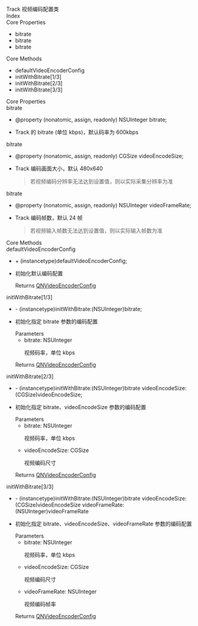 <link rel="stylesheet" type="text/css" href="https://docs.qnsdk.com/styles/doc-v4-api.css" />
<div class="rtc-doc rtc-doc-page" id="rtc-doc">
<section class="rtc-doc-panel rtc-doc-describe rtc-doc-note">
                Track 视频编码配置类</section>
            <div class="rtc-doc-page-wrap">Index</div>
<section class="rtc-doc-panel">
        <div class="rtc-doc-page-title">Core Properties</div>
        <ul class="rtc-doc-catalogue">
                <li><a onClick='document.location.replace(`${document.location.protocol}//${document.location.host}${document.location.pathname}${document.location.search}#bitrate`)'>bitrate</a></li>
                <li><a onClick='document.location.replace(`${document.location.protocol}//${document.location.host}${document.location.pathname}${document.location.search}#bitrate`)'>bitrate</a></li>
                <li><a onClick='document.location.replace(`${document.location.protocol}//${document.location.host}${document.location.pathname}${document.location.search}#bitrate`)'>bitrate</a></li>
        </ul>
        <div class="rtc-doc-page-title">Core Methods</div>
        <ul class="rtc-doc-catalogue">
                <li><a onClick='document.location.replace(`${document.location.protocol}//${document.location.host}${document.location.pathname}${document.location.search}#defaultVideoEncoderConfig`)'>defaultVideoEncoderConfig</a></li>
                <li><a onClick='document.location.replace(`${document.location.protocol}//${document.location.host}${document.location.pathname}${document.location.search}#initWithBitrate[1/3]`)'>initWithBitrate[1/3]</a></li>
                <li><a onClick='document.location.replace(`${document.location.protocol}//${document.location.host}${document.location.pathname}${document.location.search}#initWithBitrate[2/3]`)'>initWithBitrate[2/3]</a></li>
                <li><a onClick='document.location.replace(`${document.location.protocol}//${document.location.host}${document.location.pathname}${document.location.search}#initWithBitrate[3/3]`)'>initWithBitrate[3/3]</a></li>
        </ul>
</section>
<div class="rtc-doc-page-wrap">Core Properties</div>
<section class="rtc-doc-panel">
<div class="rtc-doc-page-title rtc-doc-antor" id="bitrate">
bitrate</div>
<ul class="rtc-doc-page-container">
        <li class="rtc-doc-sign-signature">@property (nonatomic, assign, readonly) NSUInteger bitrate;</li>
    </li>
<li class="rtc-doc-page-description">
    <div class="rtc-doc-desc-wrap">
        <p>Track 的 bitrate (单位 kbps)，默认码率为 600kbps</p>
    </div>
</li>
</ul>
</section>
<section class="rtc-doc-panel">
<div class="rtc-doc-page-title rtc-doc-antor" id="bitrate">
bitrate</div>
<ul class="rtc-doc-page-container">
        <li class="rtc-doc-sign-signature">@property (nonatomic, assign, readonly) CGSize videoEncodeSize;</li>
    </li>
<li class="rtc-doc-page-description">
    <div class="rtc-doc-desc-wrap">
        <p>Track 编码画面大小，默认 480x640</p>
    </div>
    <section class="rtc-doc-panel rtc-doc-describe-note">
        <blockquote>
        <p>若视频编码分辨率无法达到设置值，则以实际采集分辨率为准</p>
        </blockquote>
    </section>
</li>
</ul>
</section>
<section class="rtc-doc-panel">
<div class="rtc-doc-page-title rtc-doc-antor" id="bitrate">
bitrate</div>
<ul class="rtc-doc-page-container">
        <li class="rtc-doc-sign-signature">@property (nonatomic, assign, readonly) NSUInteger videoFrameRate;</li>
    </li>
<li class="rtc-doc-page-description">
    <div class="rtc-doc-desc-wrap">
        <p>Track 编码帧数，默认 24 帧</p>
    </div>
    <section class="rtc-doc-panel rtc-doc-describe-note">
        <blockquote>
        <p>若视频输入帧数无法达到设置值，则以实际输入帧数为准</p>
        </blockquote>
    </section>
</li>
</ul>
</section>
<div class="rtc-doc-page-wrap">Core Methods</div>
<section class="rtc-doc-panel">
<div class="rtc-doc-page-title rtc-doc-antor" id="defaultVideoEncoderConfig">
defaultVideoEncoderConfig</div>
<ul class="rtc-doc-page-container">
        <li class="rtc-doc-sign-signature">+ (instancetype)defaultVideoEncoderConfig;</li>
    </li>
<li class="rtc-doc-page-description">
    <div class="rtc-doc-desc-wrap">
        <p>初始化默认编码配置</p>
    </div>
    <div class="rtc-doc-returns-title">Returns <span><a href='11944/QNVideoEncoderConfig-iOS'>QNVideoEncoderConfig</a></span></div>
</li>
</ul>
</section>
<section class="rtc-doc-panel">
<div class="rtc-doc-page-title rtc-doc-antor" id="initWithBitrate[1/3]">
initWithBitrate[1/3]</div>
<ul class="rtc-doc-page-container">
        <li class="rtc-doc-sign-signature">- (instancetype)initWithBitrate:(NSUInteger)bitrate;</li>
    </li>
<li class="rtc-doc-page-description">
    <div class="rtc-doc-desc-wrap">
        <p>初始化指定 bitrate 参数的编码配置</p>
    </div>
<div class="rtc-doc-parameters-title">Parameters</div>
<ul class="rtc-doc-parameters">
    <li>
        <div>
            bitrate: NSUInteger
        </div>
                <p>视频码率，单位 kbps</p>
    </li>
</ul>
    <div class="rtc-doc-returns-title">Returns <span><a href='11944/QNVideoEncoderConfig-iOS'>QNVideoEncoderConfig</a></span></div>
</li>
</ul>
</section>
<section class="rtc-doc-panel">
<div class="rtc-doc-page-title rtc-doc-antor" id="initWithBitrate[2/3]">
initWithBitrate[2/3]</div>
<ul class="rtc-doc-page-container">
        <li class="rtc-doc-sign-signature">- (instancetype)initWithBitrate:(NSUInteger)bitrate videoEncodeSize:(CGSize)videoEncodeSize;</li>
    </li>
<li class="rtc-doc-page-description">
    <div class="rtc-doc-desc-wrap">
        <p>初始化指定 bitrate、videoEncodeSize 参数的编码配置</p>
    </div>
<div class="rtc-doc-parameters-title">Parameters</div>
<ul class="rtc-doc-parameters">
    <li>
        <div>
            bitrate: NSUInteger
        </div>
                <p>视频码率，单位 kbps</p>
    </li>
    <li>
        <div>
            videoEncodeSize: CGSize
        </div>
                <p>视频编码尺寸</p>
    </li>
</ul>
    <div class="rtc-doc-returns-title">Returns <span><a href='11944/QNVideoEncoderConfig-iOS'>QNVideoEncoderConfig</a></span></div>
</li>
</ul>
</section>
<section class="rtc-doc-panel">
<div class="rtc-doc-page-title rtc-doc-antor" id="initWithBitrate[3/3]">
initWithBitrate[3/3]</div>
<ul class="rtc-doc-page-container">
        <li class="rtc-doc-sign-signature">- (instancetype)initWithBitrate:(NSUInteger)bitrate videoEncodeSize:(CGSize)videoEncodeSize videoFrameRate:(NSUInteger)videoFrameRate</li>
    </li>
<li class="rtc-doc-page-description">
    <div class="rtc-doc-desc-wrap">
        <p>初始化指定 bitrate、videoEncodeSize、videoFrameRate 参数的编码配置</p>
    </div>
<div class="rtc-doc-parameters-title">Parameters</div>
<ul class="rtc-doc-parameters">
    <li>
        <div>
            bitrate: NSUInteger
        </div>
                <p>视频码率，单位 kbps</p>
    </li>
    <li>
        <div>
            videoEncodeSize: CGSize
        </div>
                <p>视频编码尺寸</p>
    </li>
    <li>
        <div>
            videoFrameRate: NSUInteger
        </div>
                <p>视频编码帧率</p>
    </li>
</ul>
    <div class="rtc-doc-returns-title">Returns <span><a href='11944/QNVideoEncoderConfig-iOS'>QNVideoEncoderConfig</a></span></div>
</li>
</ul>
</section>
</div>


